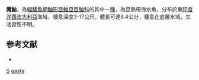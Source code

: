 {{Unreferenced|time=2021-04-12T04:18:39+00:00}}
{{Speciesbox
| taxon = Scorpaena gasta
| status = NE
| status_system = IUCN3.1
| binomial_authority = [[Motomura|Motomura]], [[Last|Last]] & [[Yearsley|Yearsley]], 2006
| synonyms = 
}}
'''魔鮋'''，為[[輻鰭魚綱|輻鰭魚綱]][[鮋形目|鮋形目]][[鮋亞目|鮋亞目]][[鮋科|鮋科]]的其中一[[種|種]]，為亞熱帶海水魚，分布於東[[印度洋|印度洋]][[西澳大利亞|西澳大利亞]]海域，棲息深度3-17公尺，體長可達8.4公分，棲息在底層水域，生活習性不明。

==参考文献==
*{{FishBase_species|genus=Scorpaena|species=gasta|year=2014|month=7}}

{{taxonbar}}
[[Category:2006年描述的鱼类|S]]
[[Category:鮋屬|gasta]]